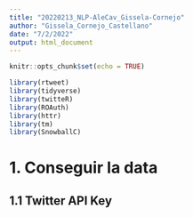 ```yaml
---
title: "20220213_NLP-AleCav_Gissela-Cornejo"
author: "Gissela_Cornejo_Castellano"
date: "7/2/2022"
output: html_document
---
```


```r
knitr::opts_chunk$set(echo = TRUE)
```

```r
library(rtweet)
library(tidyverse)
library(twitteR)
library(ROAuth)
library(httr)
library(tm)
library(SnowballC)
```

# 1. Conseguir la data
## 1.1 Twitter API Key
```r

```

